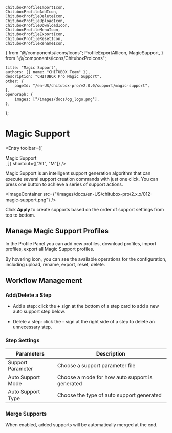 	ChituboxProfileImportIcon,
	ChituboxProfileAddIcon,
	ChituboxProfileDeleteIcon,
	ChituboxProfileUploadIcon,
	ChituboxProfileDownloadIcon,
	ChituboxProfileMenuIcon,
	ChituboxProfileExportIcon,
	ChituboxProfileResetIcon,
	ChituboxProfileRenameIcon,
} from "@/components/icons/Icons";
	ProfileExportAllIcon,
	MagicSupport,
} from "@/components/icons/ChituboxProIcons";

	title: "Magic Support",
	authors: [{ name: "CHITUBOX Team" }],
	description: "CHITUBOX Pro Magic Support",
	other: {
		pageId: "/en-US/chitubox-pro/v2.0.0/support/magic-support",
	},
	openGraph: {
		images: ["/images/docs/og_logo.png"],
	},
};

# Magic Support

<Entry
	toolbar={[
		<div className="flex items-center gap-1">
			Magic Support
			<MagicSupport />
		</div>,
	]}
	shortcut={["Alt", "M"]}
/>

Magic Support is an intelligent support generation algorithm that can execute several support creation commands with just one click. You can press one button to achieve a series of support actions.

<ImageContainer
	src={"/images/docs/en-US/chitubox-pro/2.x.x/012-magic-support.png"}
/>

Click **Apply** to create supports based on the order of support settings from top to bottom.

## Manage Magic Support Profiles

In the Profile Panel you can <ChituboxProfileAddIcon /> add new profiles, <ChituboxProfileDownloadIcon /> download profiles, <ChituboxProfileImportIcon /> import profiles, <ProfileExportAllIcon /> export all Magic Support profiles.

By hovering <ChituboxProfileMenuIcon /> icon, you can see the available operations for the configuration, including <ChituboxProfileUploadIcon /> upload, <ChituboxProfileRenameIcon /> rename, <ChituboxProfileExportIcon /> export, <ChituboxProfileResetIcon /> reset, <ChituboxProfileDeleteIcon /> delete.

## Workflow Management

### Add/Delete a Step

-   Add a step: click the **+** sign at the bottom of a step card to add a new auto support step below.

-   Delete a step: click the **-** sign at the right side of a step to delete an unnecessary step.

### Step Settings

| Parameters        | Description                                     |
| ----------------- | ----------------------------------------------- |
| Support Parameter | Choose a support parameter file                 |
| Auto Support Mode | Choose a mode for how auto support is generated |
| Auto Support Type | Choose the type of auto support generated       |

### Merge Supports

When enabled, added supports will be automatically merged at the end.
